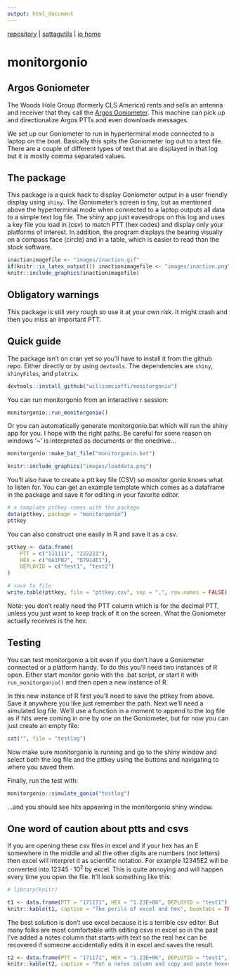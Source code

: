 ```yaml
---
output: html_document
---
```


[repository](https://github.com/williamcioffi/monitorgonio) | [sattagutils](https://williamcioffi.github.io/sattagutils) | [io home](https://williamcioffi.github.io)

# monitorgonio
## Argos Goniometer
The Woods Hole Group (formerly CLS America) rents and sells an antenna and receiver that they call the [Argos Goniometer](https://www.clsamerica.com/argos-Goniometer). This machine can pick up and directionalize Argos PTTs and even downloads messages.

We set up our Goniometer to run in hyperterminal mode connected to a laptop on the boat. Basically this spits the Goniometer log out to a text file. There are a couple of different types of text that are displayed in that log but it is mostly comma separated values.

## The package
This package is a quick hack to display Goniometer output in a user friendly display using `shiny`. The Goniometer's screen is tiny, but as mentioned above the hyperterminal mode when connected to a laptop outputs all data to a simple text log file. The shiny app just eavesdrops on this log and uses a key file you load in (csv) to match PTT (hex codes) and display only your platforms of interest. In addition, the program displays the bearing visually on a compass face (circle) and in a table, which is easier to read than the stock software.

```r
inactionimagefile <- "images/inaction.gif"
if(knitr::is_latex_output()) inactionimagefile <- "images/inaction.png"
knitr::include_graphics(inactionimagefile)
```

## Obligatory warnings
This package is still very rough so use it at your own risk. It might crash and then you miss an important PTT.

## Quick guide
The package isn't on cran yet so you'll have to install it from the github repo. Either directly or by using `devtools`. The dependencies are `shiny`, `shinyFiles`, and `plotrix`.


```r
devtools::install_github("williamcioffi/monitorgonio")
```

You can run monitorgonio from an interactive r session:

```r
monitorgonio::run_monitorgonio()
```

Or you can automatically generate monitorgonio.bat which will run the shiny app for you. I hope with the right paths. Be careful for some reason on windows '~' is interpreted as documents or the onedrive... 

```r
monitorgonio::make_bat_file("monitorgonio.bat")
```

```r
knitr::include_graphics("images/loaddata.png")
```

You'll also have to create a ptt key file (CSV) so monitor gonio knows what to listen for. You can get an example template which comes as a dataframe in the package and save it for editing in your favorite editor.

```r
# a template pttkey comes with the package
data(pttkey, package = "monitorgonio")
pttkey
```
You can also construct one easily in R and save it as a csv.

```r
pttkey <- data.frame(
	PTT = c("111111", "222222"),
 	HEX = c("0A1FB2", "D7914E1"), 
	DEPLOYID = c("test1", "test2")
)

# save to file
write.table(pttkey, file = "pttkey.csv", sep = ",", row.names = FALSE)
```

Note: you don't really need the PTT column which is for the decimal PTT, unless you just want to keep track of it on the screen. What the Goniometer actually receives is the hex.

## Testing
You can test monitorgonio a bit even if you don't have a Goniometer connected or a platform handy. To do this you'll need two instances of R open. Either start monitor gonio with the .bat script, or start it with `run_monitorgonio()` and then open a new instance of R.

In this new instance of R first you'll need to save the pttkey from above. Save it anywhere you like just remember the path. Next we'll need a simulated log file. We'll use a function in a moment to append to the log file as if hits were coming in one by one on the Goniometer, but for now you can just create an empty file:

```r
cat("", file = "testlog")
```

Now make sure monitorgonio is running and go to the shiny window and select both the log file and the pttkey using the buttons and navigating to where you saved them.

Finally, run the test with: 

```r
monitorgonio::simulate_gonio("testlog")
```

...and you should see hits appearing in the monitorgonio shiny window.

## One word of caution about ptts and csvs
If you are opening these csv files in excel and if your hex has an E somewhere in the middle and all the other digits are numbers (not letters) then excel will interpret it as scientific notation. For example 12345E2 will be converted into $12345 \cdot 10^2$ by excel. This is quite annoying and will happen every time you open the file. It'll look something like this:

```r
# library(knitr)

t1 <- data.frame(PTT = "171171", HEX = "1.23E+06", DEPLOYID = "test1")
knitr::kable(t1, caption = "The perils of excel and hex", booktabs = TRUE)
```

The best solution is don't use excel because it is a terrible csv editor. But many folks are most comfortable with editing csvs in excel so in the past I've added a notes column that starts with text so the real hex can be recovered if someone accidentally edits it in excel and saves the result.

```r
t2 <- data.frame(PTT = "171171", HEX = "1.23E+06", DEPLOYID = "test1", notes = "hex is 12345E2")
knitr::kable(t2, caption = "Put a notes column and copy and paste hexes back in that might get ruined by excel", booktabs = TRUE)
```
